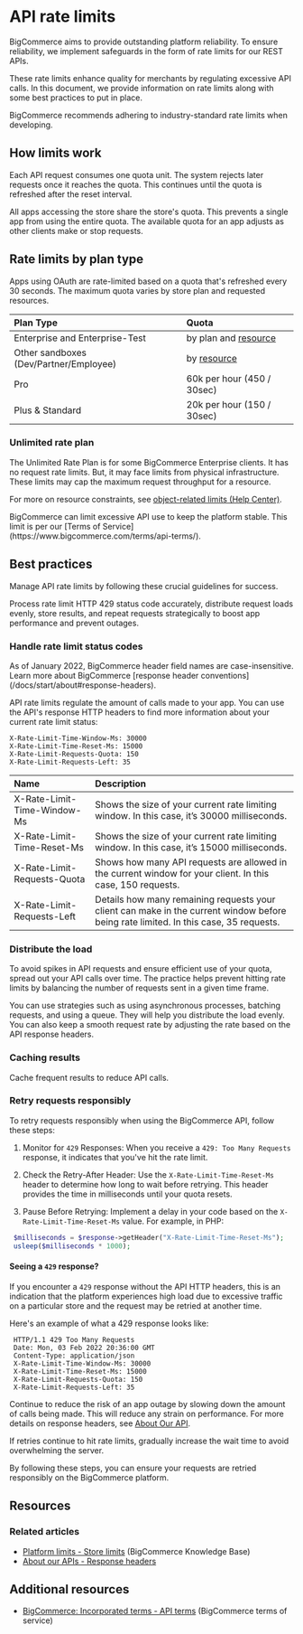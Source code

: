 # API rate limits

BigCommerce aims to provide outstanding platform reliability. To ensure reliability, we implement safeguards in the form of rate limits for our REST APIs. 

These rate limits enhance quality for merchants by regulating excessive API calls. In this document, we provide information on rate limits along with some best practices to put in place.

<Callout type="info">
  BigCommerce recommends adhering to industry-standard rate limits when developing.
</Callout>

## How limits work

Each API request consumes one quota unit. The system rejects later requests once it reaches the quota. This continues until the quota is refreshed after the reset interval.

All apps accessing the store share the store's quota. This prevents a single app from using the entire quota. The available quota for an app adjusts as other clients make or stop requests.

## Rate limits by plan type

Apps using OAuth are rate-limited based on a quota that's refreshed every 30 seconds. The maximum quota varies by store plan and requested resources.

| Plan Type| Quota |
|:------------------|:-------|
| Enterprise and Enterprise-Test | by plan and [resource](https://support.bigcommerce.com/s/article/Platform-Limits#storelimits) |
| Other sandboxes (Dev/Partner/Employee) | by [resource](https://support.bigcommerce.com/s/article/Platform-Limits#storelimits) |
| Pro | 60k per hour (450 / 30sec) |
| Plus & Standard | 20k per hour (150 / 30sec) |

### Unlimited rate plan

The Unlimited Rate Plan is for some BigCommerce Enterprise clients. It has no request rate limits. But, it may face limits from physical infrastructure. These limits may cap the maximum request throughput for a resource.

 For more on resource constraints, see [object-related limits (Help Center)](https://support.bigcommerce.com/s/article/Platform-Limits#storelimits).

<Callout type="warning">
  BigCommerce can limit excessive API use to keep the platform stable. This limit is per our [Terms of Service](https://www.bigcommerce.com/terms/api-terms/).
</Callout>

## Best practices

Manage API rate limits by following these crucial guidelines for success. 

Process rate limit HTTP 429 status code accurately, distribute request loads evenly, store results, and repeat requests strategically to boost app performance and prevent outages.

### Handle rate limit status codes

<Callout type="info">
  As of January 2022, BigCommerce header field names are case-insensitive. Learn more about BigCommerce [response header conventions](/docs/start/about#response-headers).
</Callout>

API rate limits regulate the amount of calls made to your app. You can use the API's response HTTP headers to find more information about your current rate limit status:

```http filename="Standard plan example: Rate limit headers"
X-Rate-Limit-Time-Window-Ms: 30000
X-Rate-Limit-Time-Reset-Ms: 15000
X-Rate-Limit-Requests-Quota: 150
X-Rate-Limit-Requests-Left: 35
```

|Name | Description |
|:------|:-----|
| X-Rate-Limit-Time-Window-Ms | Shows the size of your current rate limiting window. In this case, it’s 30000 milliseconds. |
| X-Rate-Limit-Time-Reset-Ms | Shows the size of your current rate limiting window. In this case, it’s 15000 milliseconds. |
| X-Rate-Limit-Requests-Quota | Shows how many API requests are allowed in the current window for your client. In this case, 150 requests.|
| X-Rate-Limit-Requests-Left | Details how many remaining requests your client can make in the current window before being rate limited. In this case, 35 requests.|

### Distribute the load

To avoid spikes in API requests and ensure efficient use of your quota, spread out your API calls over time. The practice helps prevent hitting rate limits by balancing the number of requests sent in a given time frame.

You can use strategies such as using asynchronous processes, batching requests, and using a queue. They will help you distribute the load evenly. You can also keep a smooth request rate by adjusting the rate based on the API response headers.

### Caching results

Cache frequent results to reduce API calls.

### Retry requests responsibly

To retry requests responsibly when using the BigCommerce API, follow these steps:

1. Monitor for `429` Responses: When you receive a `429: Too Many Requests` response, it indicates that you've hit the rate limit.

2. Check the Retry-After Header: Use the `X-Rate-Limit-Time-Reset-Ms` header to determine how long to wait before retrying. This header provides the time in milliseconds until your quota resets.

3. Pause Before Retrying: Implement a delay in your code based on the `X-Rate-Limit-Time-Reset-Ms` value. For example, in PHP:

```php filename="PHP" showLineNumbers copy
 $milliseconds = $response->getHeader("X-Rate-Limit-Time-Reset-Ms");
 usleep($milliseconds * 1000);
```

#### Seeing a `429` response?

If you encounter a `429` response without the API HTTP headers, this is an indication that the platform experiences high load due to excessive traffic on a particular store and the request may be retried at another time.

Here's an example of what a 429 response looks like:

```http filename="Example: 429 response" showLineNumbers copy
 HTTP/1.1 429 Too Many Requests
 Date: Mon, 03 Feb 2022 20:36:00 GMT
 Content-Type: application/json
 X-Rate-Limit-Time-Window-Ms: 30000
 X-Rate-Limit-Time-Reset-Ms: 15000
 X-Rate-Limit-Requests-Quota: 150
 X-Rate-Limit-Requests-Left: 35
```
Continue to reduce the risk of an app outage by slowing down the amount of calls being made. This will reduce any strain on performance.  For more details on response headers, see [About Our API](/docs/start/about#bigcommerce-specific-response-headers).

If retries continue to hit rate limits, gradually increase the wait time to avoid overwhelming the server.

By following these steps, you can ensure your requests are retried responsibly on the BigCommerce platform.

## Resources

### Related articles

* [Platform limits - Store limits](/https://support.bigcommerce.com/s/article/Platform-Limits?language=en_US#storelimits) (BigCommerce Knowledge Base)
* [About our APIs - Response headers](/https://developer.bigcommerce.com/docs/start/about#response-headers)

## Additional resources

* [BigCommerce: Incorporated terms - API terms](/https://www.bigcommerce.com/terms/api-terms/) (BigCommerce terms of service)